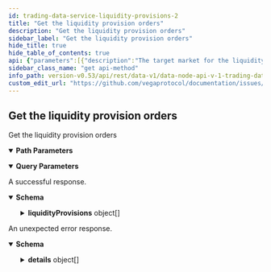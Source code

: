 ```yaml
---
id: trading-data-service-liquidity-provisions-2
title: "Get the liquidity provision orders"
description: "Get the liquidity provision orders"
sidebar_label: "Get the liquidity provision orders"
hide_title: true
hide_table_of_contents: true
api: {"parameters":[{"description":"The target market for the liquidity provision orders","in":"path","name":"market","required":true,"schema":{"type":"string"}},{"description":"The party which submitted the liquidity provision orders.","in":"query","name":"party","required":false,"schema":{"type":"string"}}],"responses":{"200":{"content":{"application/json":{"schema":{"properties":{"liquidityProvisions":{"items":{"properties":{"buys":{"items":{"properties":{"liquidityOrder":{"properties":{"offset":{"title":"The offset/amount of units away for the order","type":"string"},"proportion":{"format":"int64","title":"The relative proportion of the commitment to be allocated at a price level","type":"integer"},"reference":{"title":"The pegged reference point for the order","default":"PEGGED_REFERENCE_UNSPECIFIED","description":"- PEGGED_REFERENCE_UNSPECIFIED: Default value for PeggedReference, no reference given\n - PEGGED_REFERENCE_MID: Mid price reference\n - PEGGED_REFERENCE_BEST_BID: Best bid price reference\n - PEGGED_REFERENCE_BEST_ASK: Best ask price reference","enum":["PEGGED_REFERENCE_UNSPECIFIED","PEGGED_REFERENCE_MID","PEGGED_REFERENCE_BEST_BID","PEGGED_REFERENCE_BEST_ASK"],"type":"string"}},"title":"Represents a liquidity order","type":"object"},"orderId":{"title":"Unique identifier of the pegged order generated by the core to fulfil this liquidity order","type":"string"}},"title":"A pair of a liquidity order and the id of the generated order by the core","type":"object"},"title":"A set of liquidity buy orders to meet the liquidity provision obligation","type":"array"},"commitmentAmount":{"title":"Specified as a unitless number that represents the amount of settlement asset of the market","type":"string"},"createdAt":{"format":"int64","title":"Timestamp for when the order was created at, in nanoseconds since the epoch\n- See [`VegaTimeResponse`](#api.VegaTimeResponse).`timestamp`","type":"string"},"fee":{"title":"Nominated liquidity fee factor, which is an input to the calculation of taker fees on the market, as per seeting fees and rewarding liquidity providers","type":"string"},"id":{"title":"Unique identifier","type":"string"},"marketId":{"title":"Market identifier for the order, required field","type":"string"},"partyId":{"title":"Unique party identifier for the creator of the provision","type":"string"},"reference":{"title":"A reference shared between this liquidity provision and all it's orders","type":"string"},"sells":{"items":{"properties":{"liquidityOrder":{"properties":{"offset":{"title":"The offset/amount of units away for the order","type":"string"},"proportion":{"format":"int64","title":"The relative proportion of the commitment to be allocated at a price level","type":"integer"},"reference":{"title":"The pegged reference point for the order","default":"PEGGED_REFERENCE_UNSPECIFIED","description":"- PEGGED_REFERENCE_UNSPECIFIED: Default value for PeggedReference, no reference given\n - PEGGED_REFERENCE_MID: Mid price reference\n - PEGGED_REFERENCE_BEST_BID: Best bid price reference\n - PEGGED_REFERENCE_BEST_ASK: Best ask price reference","enum":["PEGGED_REFERENCE_UNSPECIFIED","PEGGED_REFERENCE_MID","PEGGED_REFERENCE_BEST_BID","PEGGED_REFERENCE_BEST_ASK"],"type":"string"}},"title":"Represents a liquidity order","type":"object"},"orderId":{"title":"Unique identifier of the pegged order generated by the core to fulfil this liquidity order","type":"string"}},"title":"A pair of a liquidity order and the id of the generated order by the core","type":"object"},"title":"A set of liquidity sell orders to meet the liquidity provision obligation","type":"array"},"status":{"title":"Status of this liquidity provision order","default":"STATUS_UNSPECIFIED","description":"- STATUS_UNSPECIFIED: The default value\n - STATUS_ACTIVE: The liquidity provision is active\n - STATUS_STOPPED: The liquidity provision was stopped by the network\n - STATUS_CANCELLED: The liquidity provision was cancelled by the liquidity provider\n - STATUS_REJECTED: The liquidity provision was invalid and got rejected\n - STATUS_UNDEPLOYED: The liquidity provision is valid and accepted by network, but orders aren't deployed\n - STATUS_PENDING: The liquidity provision is valid and accepted by network\nbut have never been deployed. I when it's possible to deploy them for the first time\nmargin check fails, then they will be cancelled without any penalties.","enum":["STATUS_UNSPECIFIED","STATUS_ACTIVE","STATUS_STOPPED","STATUS_CANCELLED","STATUS_REJECTED","STATUS_UNDEPLOYED","STATUS_PENDING"],"type":"string"},"updatedAt":{"format":"int64","title":"Timestamp for when the order was updated at, in nanoseconds since the epoch\n- See [`VegaTimeResponse`](#api.VegaTimeResponse).`timestamp`","type":"string"},"version":{"format":"uint64","title":"Version of this liquidity provision order","type":"string"}},"title":"An Liquidity provider commitment","type":"object"},"type":"array"}},"title":"A response containing all of the Vega liquidity provision orders","type":"object"}}},"description":"A successful response."},"default":{"content":{"application/json":{"schema":{"properties":{"code":{"format":"int32","type":"integer"},"details":{"items":{"additionalProperties":{},"properties":{"@type":{"type":"string"}},"type":"object"},"type":"array"},"message":{"type":"string"}},"type":"object"}}},"description":"An unexpected error response."}},"tags":["TradingDataService"],"operationId":"TradingDataService_LiquidityProvisions2","description":"Get the liquidity provision orders","method":"get","path":"/liquidity-provisions/market/{market}","servers":[{"url":"https://api.n06.testnet.vega.xyz","description":"n06 (data node)"},{"url":"https://api.n10.testnet.vega.xyz","description":"n10 (data node)"},{"url":"https://api.n11.testnet.vega.xyz","description":"n11 (data node)"},{"url":"https://api.n12.testnet.vega.xyz","description":"n12 (data node)"}],"info":{"title":"data-node/api/v1/trading_data.proto","version":"0.53.0"},"postman":{"name":"Get the liquidity provision orders","description":{"type":"text/plain"},"url":{"path":["liquidity-provisions","market",":market"],"host":["{{baseUrl}}"],"query":[{"disabled":false,"description":{"content":"The party which submitted the liquidity provision orders.","type":"text/plain"},"key":"party","value":""}],"variable":[{"disabled":false,"description":{"content":"(Required) The target market for the liquidity provision orders","type":"text/plain"},"type":"any","value":"","key":"market"}]},"header":[{"key":"Accept","value":"application/json"}],"method":"GET"}}
sidebar_class_name: "get api-method"
info_path: version-v0.53/api/rest/data-v1/data-node-api-v-1-trading-data-proto
custom_edit_url: "https://github.com/vegaprotocol/documentation/issues/new?labels=documentation&title=[Documentation] Requesting changes to 'Get the liquidity provision orders' (trading-data-service-liquidity-provisions-2)"
---
```



## Get the liquidity provision orders



Get the liquidity provision orders

<details style={{"marginBottom":"1rem"}} data-collapsed={false} open={true}><summary style={{}}><strong>Path Parameters</strong></summary><div><ul><ParamsItem className={"paramsItem"} param={{"description":"The target market for the liquidity provision orders","in":"path","name":"market","required":true,"schema":{"type":"string"}}}></ParamsItem></ul></div></details><details style={{"marginBottom":"1rem"}} data-collapsed={false} open={true}><summary style={{}}><strong>Query Parameters</strong></summary><div><ul><ParamsItem className={"paramsItem"} param={{"description":"The party which submitted the liquidity provision orders.","in":"query","name":"party","required":false,"schema":{"type":"string"}}}></ParamsItem></ul></div></details><div><ApiTabs><TabItem label={"200"} value={"200"}><div>

A successful response.

</div><div><MimeTabs schemaType={"response"}><TabItem label={"application/json"} value={"application/json"}><SchemaTabs groupId={"schema-tabs"}><TabItem label={"Schema"} value={"Schema"}><details style={{}} data-collapsed={false} open={true}><summary style={{"textAlign":"left"}}><strong>Schema</strong></summary><div style={{"textAlign":"left","marginLeft":"1rem"}}></div><ul style={{"marginLeft":"1rem"}}><SchemaItem collapsible={true} className={"schemaItem"}><details style={{}}><summary style={{}}><strong>liquidityProvisions</strong><span style={{"opacity":"0.6"}}> object[]</span></summary><div style={{"marginLeft":"1rem"}}><SchemaItem collapsible={true} className={"schemaItem"}><details style={{}}><summary style={{}}><strong>buys</strong><span style={{"opacity":"0.6"}}> object[]</span></summary><div style={{"marginLeft":"1rem"}}><SchemaItem collapsible={true} className={"schemaItem"}><details style={{}}><summary style={{}}><strong>liquidityOrder</strong><span style={{"opacity":"0.6"}}> object</span></summary><div style={{"marginLeft":"1rem"}}><SchemaItem collapsible={false} name={"offset"} required={false} schemaDescription={undefined} schemaName={"The offset/amount of units away for the order"} qualifierMessage={undefined} defaultValue={undefined}></SchemaItem><SchemaItem collapsible={false} name={"proportion"} required={false} schemaDescription={undefined} schemaName={"int64"} qualifierMessage={undefined} defaultValue={undefined}></SchemaItem><SchemaItem collapsible={false} name={"reference"} required={false} schemaDescription={"- PEGGED_REFERENCE_UNSPECIFIED: Default value for PeggedReference, no reference given\n - PEGGED_REFERENCE_MID: Mid price reference\n - PEGGED_REFERENCE_BEST_BID: Best bid price reference\n - PEGGED_REFERENCE_BEST_ASK: Best ask price reference"} schemaName={"The pegged reference point for the order"} qualifierMessage={"**Possible values:** [`PEGGED_REFERENCE_UNSPECIFIED`, `PEGGED_REFERENCE_MID`, `PEGGED_REFERENCE_BEST_BID`, `PEGGED_REFERENCE_BEST_ASK`]"} defaultValue={"PEGGED_REFERENCE_UNSPECIFIED"}></SchemaItem></div></details></SchemaItem><SchemaItem collapsible={false} name={"orderId"} required={false} schemaDescription={undefined} schemaName={"Unique identifier of the pegged order generated by the core to fulfil this liquidity order"} qualifierMessage={undefined} defaultValue={undefined}></SchemaItem></div></details></SchemaItem><SchemaItem collapsible={false} name={"commitmentAmount"} required={false} schemaDescription={undefined} schemaName={"Specified as a unitless number that represents the amount of settlement asset of the market"} qualifierMessage={undefined} defaultValue={undefined}></SchemaItem><SchemaItem collapsible={false} name={"createdAt"} required={false} schemaDescription={undefined} schemaName={"int64"} qualifierMessage={undefined} defaultValue={undefined}></SchemaItem><SchemaItem collapsible={false} name={"fee"} required={false} schemaDescription={undefined} schemaName={"Nominated liquidity fee factor, which is an input to the calculation of taker fees on the market, as per seeting fees and rewarding liquidity providers"} qualifierMessage={undefined} defaultValue={undefined}></SchemaItem><SchemaItem collapsible={false} name={"id"} required={false} schemaDescription={undefined} schemaName={"Unique identifier"} qualifierMessage={undefined} defaultValue={undefined}></SchemaItem><SchemaItem collapsible={false} name={"marketId"} required={false} schemaDescription={undefined} schemaName={"Market identifier for the order, required field"} qualifierMessage={undefined} defaultValue={undefined}></SchemaItem><SchemaItem collapsible={false} name={"partyId"} required={false} schemaDescription={undefined} schemaName={"Unique party identifier for the creator of the provision"} qualifierMessage={undefined} defaultValue={undefined}></SchemaItem><SchemaItem collapsible={false} name={"reference"} required={false} schemaDescription={undefined} schemaName={"A reference shared between this liquidity provision and all it's orders"} qualifierMessage={undefined} defaultValue={undefined}></SchemaItem><SchemaItem collapsible={true} className={"schemaItem"}><details style={{}}><summary style={{}}><strong>sells</strong><span style={{"opacity":"0.6"}}> object[]</span></summary><div style={{"marginLeft":"1rem"}}><SchemaItem collapsible={true} className={"schemaItem"}><details style={{}}><summary style={{}}><strong>liquidityOrder</strong><span style={{"opacity":"0.6"}}> object</span></summary><div style={{"marginLeft":"1rem"}}><SchemaItem collapsible={false} name={"offset"} required={false} schemaDescription={undefined} schemaName={"The offset/amount of units away for the order"} qualifierMessage={undefined} defaultValue={undefined}></SchemaItem><SchemaItem collapsible={false} name={"proportion"} required={false} schemaDescription={undefined} schemaName={"int64"} qualifierMessage={undefined} defaultValue={undefined}></SchemaItem><SchemaItem collapsible={false} name={"reference"} required={false} schemaDescription={"- PEGGED_REFERENCE_UNSPECIFIED: Default value for PeggedReference, no reference given\n - PEGGED_REFERENCE_MID: Mid price reference\n - PEGGED_REFERENCE_BEST_BID: Best bid price reference\n - PEGGED_REFERENCE_BEST_ASK: Best ask price reference"} schemaName={"The pegged reference point for the order"} qualifierMessage={"**Possible values:** [`PEGGED_REFERENCE_UNSPECIFIED`, `PEGGED_REFERENCE_MID`, `PEGGED_REFERENCE_BEST_BID`, `PEGGED_REFERENCE_BEST_ASK`]"} defaultValue={"PEGGED_REFERENCE_UNSPECIFIED"}></SchemaItem></div></details></SchemaItem><SchemaItem collapsible={false} name={"orderId"} required={false} schemaDescription={undefined} schemaName={"Unique identifier of the pegged order generated by the core to fulfil this liquidity order"} qualifierMessage={undefined} defaultValue={undefined}></SchemaItem></div></details></SchemaItem><SchemaItem collapsible={false} name={"status"} required={false} schemaDescription={"- STATUS_UNSPECIFIED: The default value\n - STATUS_ACTIVE: The liquidity provision is active\n - STATUS_STOPPED: The liquidity provision was stopped by the network\n - STATUS_CANCELLED: The liquidity provision was cancelled by the liquidity provider\n - STATUS_REJECTED: The liquidity provision was invalid and got rejected\n - STATUS_UNDEPLOYED: The liquidity provision is valid and accepted by network, but orders aren't deployed\n - STATUS_PENDING: The liquidity provision is valid and accepted by network\nbut have never been deployed. I when it's possible to deploy them for the first time\nmargin check fails, then they will be cancelled without any penalties."} schemaName={"Status of this liquidity provision order"} qualifierMessage={"**Possible values:** [`STATUS_UNSPECIFIED`, `STATUS_ACTIVE`, `STATUS_STOPPED`, `STATUS_CANCELLED`, `STATUS_REJECTED`, `STATUS_UNDEPLOYED`, `STATUS_PENDING`]"} defaultValue={"STATUS_UNSPECIFIED"}></SchemaItem><SchemaItem collapsible={false} name={"updatedAt"} required={false} schemaDescription={undefined} schemaName={"int64"} qualifierMessage={undefined} defaultValue={undefined}></SchemaItem><SchemaItem collapsible={false} name={"version"} required={false} schemaDescription={undefined} schemaName={"uint64"} qualifierMessage={undefined} defaultValue={undefined}></SchemaItem></div></details></SchemaItem></ul></details></TabItem><TabItem label={"Example (from schema)"} value={"Example (from schema)"}><ResponseSamples responseExample={"{\n  \"liquidityProvisions\": [\n    {\n      \"buys\": [\n        {\n          \"liquidityOrder\": {\n            \"offset\": \"string\",\n            \"proportion\": 0,\n            \"reference\": \"PEGGED_REFERENCE_UNSPECIFIED\"\n          },\n          \"orderId\": \"string\"\n        }\n      ],\n      \"commitmentAmount\": \"string\",\n      \"createdAt\": \"string\",\n      \"fee\": \"string\",\n      \"id\": \"string\",\n      \"marketId\": \"string\",\n      \"partyId\": \"string\",\n      \"reference\": \"string\",\n      \"sells\": [\n        {\n          \"liquidityOrder\": {\n            \"offset\": \"string\",\n            \"proportion\": 0,\n            \"reference\": \"PEGGED_REFERENCE_UNSPECIFIED\"\n          },\n          \"orderId\": \"string\"\n        }\n      ],\n      \"status\": \"STATUS_UNSPECIFIED\",\n      \"updatedAt\": \"string\",\n      \"version\": \"string\"\n    }\n  ]\n}"} language={"json"}></ResponseSamples></TabItem></SchemaTabs></TabItem></MimeTabs></div></TabItem><TabItem label={"default"} value={"default"}><div>

An unexpected error response.

</div><div><MimeTabs schemaType={"response"}><TabItem label={"application/json"} value={"application/json"}><SchemaTabs groupId={"schema-tabs"}><TabItem label={"Schema"} value={"Schema"}><details style={{}} data-collapsed={false} open={true}><summary style={{"textAlign":"left"}}><strong>Schema</strong></summary><div style={{"textAlign":"left","marginLeft":"1rem"}}></div><ul style={{"marginLeft":"1rem"}}><SchemaItem collapsible={false} name={"code"} required={false} schemaDescription={undefined} schemaName={"int32"} qualifierMessage={undefined} defaultValue={undefined}></SchemaItem><SchemaItem collapsible={true} className={"schemaItem"}><details style={{}}><summary style={{}}><strong>details</strong><span style={{"opacity":"0.6"}}> object[]</span></summary><div style={{"marginLeft":"1rem"}}><SchemaItem collapsible={false} name={"@type"} required={false} schemaDescription={undefined} schemaName={"string"} qualifierMessage={undefined} defaultValue={undefined}></SchemaItem></div></details></SchemaItem><SchemaItem collapsible={false} name={"message"} required={false} schemaDescription={undefined} schemaName={"string"} qualifierMessage={undefined} defaultValue={undefined}></SchemaItem></ul></details></TabItem><TabItem label={"Example (from schema)"} value={"Example (from schema)"}><ResponseSamples responseExample={"{\n  \"code\": 0,\n  \"details\": [\n    {\n      \"@type\": \"string\"\n    }\n  ],\n  \"message\": \"string\"\n}"} language={"json"}></ResponseSamples></TabItem></SchemaTabs></TabItem></MimeTabs></div></TabItem></ApiTabs></div>
